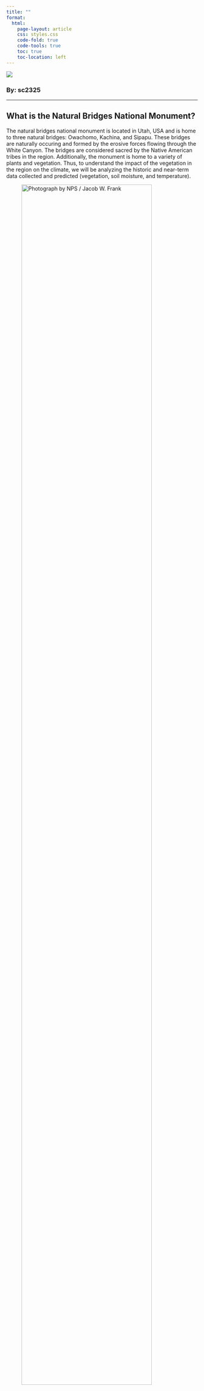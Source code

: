 ```yaml
---
title: ""
format:
  html:
    page-layout: article
    css: styles.css
    code-fold: true
    code-tools: true
    toc: true
    toc-location: left
---
```



:::{.column-screen-inset}
![](banner.png)
:::

### By: sc2325 {.subheader}

---


## What is the Natural Bridges National Monument? {.subheader}

The natural bridges national monument is located in Utah, USA and is home to three natural bridges: Owachomo, Kachina, and Sipapu. These bridges are naturally occuring and formed by the erosive forces flowing through the White Canyon. The bridges are considered sacred by the Native American tribes in the region. Additionally, the monument is home to a variety of plants and vegetation. Thus, to understand the impact of the vegetation in the region on the climate, we will be analyzing the historic and near-term data collected and predicted (vegetation, soil moisture, and temperature).

![Photograph by NPS / Jacob W. Frank](Night_sky_at_Owachomo_Bridge.jpg){width=90%}



## How have the Vegetation, Soil Moisture, and Temperature Changed Over Time? {.subheader}

To understand the relationship between vegetation, soil moisture, and temperature, we will first take a look at the historic data collected by [USGS](https://www.usgs.gov/) on these variables across time. 

<!-- IMPORTS AND THEME -->
```r
#| echo: false
#| warning: false

library(tidyverse)
library(janitor)
library(ggplot2)
library(leaflet)
library(dplyr)
library(plotly)
library(gganimate)
library(sf)
# library(ggspatial)
# library(mapview)

historic <- read.csv("data/NABR_historic.csv")
recent <- read.csv("data/nearterm_data_2020-2024.csv")

historic <- clean_names(historic)

historic <- historic %>%
  mutate(rcp = as.factor(rcp))%>%
  distinct()

recent <- clean_names(recent)

recent <- recent %>%
  mutate(rcp = as.factor(rcp))%>%
  distinct()

my_palette <- c("#EBE2CE", "#21121B", "#502419", "#AA2D17", "#D7702E", "#486340", "#9ED7CF", "#FAA62E")

my_theme <- theme_bw() +
  theme(
    panel.background = element_rect(fill = "#EBE2CE", color = NA),
    panel.grid.minor = element_blank(),
    panel.grid.major = element_line(color = "#DACEBE"), 
    panel.border = element_rect(color = "#EBE2CE", fill = NA, linewidth = 0.5),
    plot.background = element_rect(fill = "#EBE2CE", color = NA),
    plot.title = element_text(size = 18, face = "bold", hjust = 0.5, color = "#486340", family = "Courier New"),
    plot.subtitle = element_text(size = 14, face = "italic", hjust = 0.5, color = "#21121B", family = "Courier New"),
    plot.caption = element_text(size = 8, face = "italic", family = "Verdana", color = "#21121B"),
    axis.title = element_text(size = 10, family = "Verdana", color = "#21121B", face = "bold"),
    axis.text = element_text(size = 8, color = "#21121B"),  
    strip.text = element_text(face = "bold", size = rel(1.5), colour = "#EBE2CE"),
    strip.background = element_rect(fill = "#21121B", size = 1),
    legend.title = element_text(size = 10, face = "bold", family = "Verdana", color = "#21121B"),
    legend.key = element_rect(color = "#EBE2CE"),
    legend.background = element_rect(fill = "#EBE2CE"),
    legend.box.background = element_rect(color = "#EBE2CE"),
    legend.position = c(0.99, 0.99),  # Adjust as needed
    legend.justification = c(1, 1)
  ) 
```

::: {.panel-tabset}

## Vegetation 

```r
#| code-summary: "Vegetation Coverage"
#| warning: false


data <- historic %>%
  pivot_longer(cols = c("herb", "shrub", "treecanopy", "litter"), names_to = "vegetation", values_to = "veg_coverage") %>%
  group_by(year, vegetation) %>%
  summarize(avg_veg_coverage = mean(veg_coverage, na.rm = TRUE), .groups = 'drop')

# Define custom theming for Plotly and plotting
plotly_theme <- list(
  plot_bgcolor = "#EBE2CE",
  paper_bgcolor = "#EBE2CE",
  font = list(family = "Courier New", color = "#21121B"),
  title = list(size = 18, face = "bold", x = 0.5, y = 1, xanchor = "center", yanchor = "top", color = "#486340"),
  xaxis = list(
    title = list(text = "Year", font = list(size = 10, family = "Verdana", color = "#21121B", face = "bold")),
    tickfont = list(size = 8, color = "#21121B"),
    gridcolor = "#DACEBE",
    zerolinecolor = "#DACEBE"
  ),
  yaxis = list(
    title = list(text = "Average Percent of Vegetation Coverage (%)", font = list(size = 10, family = "Verdana", color = "#21121B", face = "bold")),
    tickfont = list(size = 8, color = "#21121B"),
    gridcolor = "#DACEBE",
    zerolinecolor = "#DACEBE",
    range = c(8, 18)
  ),
  legend = list(
    title = list(text = "Vegetation Type", font = list(size = 10, face = "bold", family = "Verdana", color = "#21121B")),
    orientation = "h",
    x = 0.5,
    xanchor = "center",
    y = 0.995,
    yanchor = "top",
    bgcolor = "#EBE2CE",
    bordercolor = "#EBE2CE"
  )
)

plot_ly(data, 
        x = ~year, 
        y = ~avg_veg_coverage, 
        color = ~vegetation, 
        colors = my_palette[4:7], 
        type = 'scatter', 
        mode = 'lines+markers',
        text = ~paste('Year:', year, '<br>Vegetation:', vegetation, '<br>Average Coverage:', round(avg_veg_coverage, 2), '%'),
        hoverinfo = 'text') %>%
  layout(
    title = list(text = "Vegetation Cover Over Time", font = plotly_theme$title),
    xaxis = plotly_theme$xaxis,
    yaxis = plotly_theme$yaxis,
    plot_bgcolor = plotly_theme$plot_bgcolor,
    paper_bgcolor = plotly_theme$paper_bgcolor,
    font = plotly_theme$font,
    legend = plotly_theme$legend
  )
```

## Soil Moisture 

```r
#| warning: false
#| code-summary: "Soil Moisture"

# Trying with pivot technique
data <- historic %>%
  pivot_longer(cols = c("vwc_spring_whole", "vwc_summer_whole", "vwc_fall_whole", "vwc_winter_whole"), names_to = "seasons", values_to = "vwc_vals") %>%
  mutate(seasons = case_when(
    seasons == "vwc_spring_whole" ~ "Spring",
    seasons == "vwc_summer_whole" ~ "Summer",
    seasons == "vwc_fall_whole" ~ "Fall",
    seasons == "vwc_winter_whole" ~ "Winter"
  )) %>%
  group_by(year, seasons) %>%
  summarize(avg_vwc = mean(vwc_vals, na.rm = TRUE), .groups = 'drop')

plotly_theme <- list(
  plot_bgcolor = "#EBE2CE",
  paper_bgcolor = "#EBE2CE",
  font = list(family = "Courier New", color = "#21121B"),
  title = list(size = 18, face = "bold", x = 0.5, y = 1, xanchor = "center", yanchor = "top", color = "#486340"),
  xaxis = list(
    title = list(text = "Year", font = list(size = 10, family = "Verdana", color = "#21121B", face = "bold")),
    tickfont = list(size = 8, color = "#21121B"),
    gridcolor = "#DACEBE",
    zerolinecolor = "#DACEBE"
  ),
  yaxis = list(
    title = list(text = "Average Median Volumetric Water (m3/m^3)", font = list(size = 10, family = "Verdana", color = "#21121B", face = "bold")),
    tickfont = list(size = 8, color = "#21121B"),
    gridcolor = "#DACEBE",
    zerolinecolor = "#DACEBE",
    range = c(0.06, 0.195)
  ),
  legend = list(
    title = list(text = "Seasons", font = list(size = 10, face = "bold", family = "Verdana", color = "#21121B")),
    orientation = "h",
    x = 0.5,
    xanchor = "center",
    y = 0.995,
    yanchor = "top",
    bgcolor = "#EBE2CE",
    bordercolor = "#EBE2CE"
  )
)

plot_ly(data, 
        x = ~year, 
        y = ~avg_vwc, 
        color = ~seasons, 
        colors = c("#C45D71", "#DEB350", "#672B13", "#8799AC"),
        type = 'scatter', 
        mode = 'lines+markers',
        text = ~paste('Year:', year, '<br>Average Median Volumetric Water in Spring:', round(avg_vwc, 2), '(m3/m^3)'),
        hoverinfo = 'text') %>%
  layout(
    title = list(text = "Volumetric Water Content of Soil by Season", font = plotly_theme$title),
    xaxis = plotly_theme$xaxis,
    yaxis = plotly_theme$yaxis,
    plot_bgcolor = plotly_theme$plot_bgcolor,
    paper_bgcolor = plotly_theme$paper_bgcolor,
    font = plotly_theme$font,
    legend = plotly_theme$legend
  )

```

## Temperature

```r

data <- historic %>%
  pivot_longer(cols = c("t_winter", "t_summer"), names_to = "seasons", values_to = "temp_vals") %>%
  mutate(seasons = case_when(
    seasons == "t_winter" ~ "Winter",
    seasons == "t_summer" ~ "Summer"
  )) %>%
  group_by(year, seasons) %>%
  summarize(avg_temp = mean(temp_vals, na.rm = TRUE), .groups = 'drop')

plotly_theme <- list(
  plot_bgcolor = "#EBE2CE",
  paper_bgcolor = "#EBE2CE",
  font = list(family = "Courier New", color = "#21121B"),
  title = list(size = 18, face = "bold", x = 0.5, y = 1, xanchor = "center", yanchor = "top", color = "#486340"),
  xaxis = list(
    title = list(text = "Year", font = list(size = 10, family = "Verdana", color = "#21121B", face = "bold")),
    tickfont = list(size = 8, color = "#21121B"),
    gridcolor = "#DACEBE",
    zerolinecolor = "#DACEBE"
  ),
  yaxis = list(
    title = list(text = "Average Temperature (C)", font = list(size = 10, family = "Verdana", color = "#21121B", face = "bold")),
    tickfont = list(size = 8, color = "#21121B"),
    gridcolor = "#DACEBE",
    zerolinecolor = "#DACEBE",
    range = c(-3, 27)
  ),
  legend = list(
    title = list(text = "Seasons", font = list(size = 10, face = "bold", family = "Verdana", color = "#21121B")),
    orientation = "h",
    x = 0.5,
    xanchor = "center",
    y = 0.995,
    yanchor = "top",
    bgcolor = "#EBE2CE",
    bordercolor = "#EBE2CE"
  )
)

plot_ly(data, 
        x = ~year, 
        y = ~avg_temp, 
        color = ~seasons, 
        colors = c("#C45D71", "#DEB350", "#672B13", "#8799AC"),
        type = 'scatter', 
        mode = 'lines+markers',
        text = ~paste('Year:', year, '<br>Average Temperature:', round(avg_temp, 2), '°C'),
        hoverinfo = 'text') %>%
  layout(
    title = list(text = "Temperature by Season over Time", font = plotly_theme$title),
    xaxis = plotly_theme$xaxis,
    yaxis = plotly_theme$yaxis,
    plot_bgcolor = plotly_theme$plot_bgcolor,
    paper_bgcolor = plotly_theme$paper_bgcolor,
    font = plotly_theme$font,
    legend = plotly_theme$legend
  )

```

:::

From the time series data we can deduce a few key points. The vegetation, broken up into the percent of tree canopy, shrug, litter (dead plants and matter), and herbaceous plant coverage, has remained relatively stable over time, with a seasonal pattern every 3 to 4 years. For the soil moisture, or volumetric water content (VWC), with the exception of the summer months, the water content throughout the years has heavily fluctuated, with the highest water content in the winter month. This is especially important since the water content in the winter is then stored and used when growing plants in the spring. Lastly, temperature has also remained relatively stable over time, with the highest temperatures in the summer months and the lowest in the winter months.

---

## What is the Historic Relationship between Vegetation, Soil Moisture, and Temperature? {.subheader} 

The USGS data collectors collected both historic data and predicted near-term data through various climate models. The predicted temperature and soil moisture for multiple seasons through vegetation coverage and some other external variables as the input. 

Thus, to better understand why these models were formed, let's take a closer look at the historic relationship between vegetation, soil moisture, and temperature.

```r
#| warning: false
#| code-summary: "Historic Relationship"

# Create a ggplot correlation matrix for all variables related to vegetation, soil moisture, and temperature

#Normalizing the data since they are different units of measurement
min_max_normalize <- function(x) {
  (x - min(x, na.rm = TRUE)) / (max(x, na.rm = TRUE) - min(x, na.rm = TRUE))
}

correlation_matrix <- historic %>%
  select(year, herb, shrub, treecanopy, litter, vwc_spring_whole,
  vwc_summer_whole, vwc_fall_whole, vwc_winter_whole, t_winter, t_summer) %>%
  group_by(year) %>%
  summarize(across(everything(), ~ mean(.x, na.rm = TRUE)), .groups = 'drop') %>%
  select(-year) %>%
  mutate(across(everything(), min_max_normalize)) %>% #Normalizing with min-max 
  cor() %>%
  as.data.frame() %>%
  rownames_to_column(var = "variable") %>%
  pivot_longer(cols = -variable, names_to = "variable2", values_to = "correlation") %>%
  filter(variable != variable2) %>%
  mutate(correlation = round(correlation, 2))

display_names <- c(
"herb" = "Herb",
"shrub" = "Shrub",
"treecanopy" = "Tree Canopy",
"litter" = "Litter",
"vwc_spring_whole" = "Spring VWC",
"vwc_summer_whole" = "Summer VWC",
"vwc_fall_whole" = "Fall VWC",
"vwc_winter_whole" = "Winter VWC",
"t_winter" = "Winter Temperature",
"t_summer" = "Summer Temperature"
)

ggplot(correlation_matrix, aes(x = variable, y = variable2, fill = correlation)) +
  geom_tile(color = "white") +
  scale_fill_gradient2(low = "#EBE2CE", high = "#AA2D17", mid = "white", midpoint = 0, limit = c(-1, 1), space = "Lab", name = "Correlation") +
  scale_x_discrete(labels = display_names) +
  scale_y_discrete(labels = display_names) +
  theme_minimal() + 
  theme(
    panel.background = element_rect(fill = "#EBE2CE", color = NA),
    panel.grid.minor = element_blank(),
    panel.grid.major = element_line(color = "#DACEBE"), 
    panel.border = element_rect(color = "#EBE2CE", fill = NA, linewidth = 0.5),
    plot.background = element_rect(fill = "#EBE2CE", color = NA),
    plot.title = element_text(size = 18, face = "bold", hjust = 0.5, color = "#486340", family = "Courier New"),
    plot.subtitle = element_text(size = 14, face = "italic", hjust = 0.5, color = "#21121B", family = "Courier New"),
    plot.caption = element_text(size = 8, face = "italic", family = "Verdana", color = "#21121B"),
    axis.title = element_text(),
    axis.text.x = element_text(size = 10, angle = 45, hjust = 1, color = "#21121B", family = "Verdana"),  # Rotate x-axis text
    axis.text.y = element_text(size = 10, color = "#21121B", family = "Verdana"), 
    strip.text = element_text(face = "bold", size = rel(1.5), colour = "#EBE2CE"),
    strip.background = element_rect(fill = "#21121B", size = 1),
    legend.title = element_text(size = 10, face = "bold", family = "Verdana", color = "#21121B"),
    legend.key = element_rect(color = "#EBE2CE"),
    legend.background = element_rect(fill = "#EBE2CE"),
    legend.box.background = element_rect(color = "#EBE2CE")
  ) + 
  labs(
    title = "Correlation of Vegetation,\n Soil Moisture, and Temperature",
    x = "",
    y = "",
    caption = "*VWC = Volumetric Water Content\nThe values in the correlation matrix were normalized using min-max prior to plotting."
  )

```

From this correlation plot, we can note that vegetation does not seem to be strongly correlated with either soil moisture or temperature. However, we can note a few exceptions. Tree canopy coverage is correlated with summer temperatures and fall volumetric water content seems to be slightly correlated with winter temperatures. Thus, from an initial glance, it's difficult to say whether vegetation was a good predictor for climate models.

Thus to understand the climate models of this area better, we will be analyzing the near-term data collected and predicted by the USGS for the years 2020-2024.

---

## Future Projections: What are the Models Predicting? {.subheader}

As previously mentioned, the models predicted temperature and soil moisture for multiple seasons through vegetation coverage and some other external variables as the input.

Specifically, the models predicted two RCP scenarios (4.5 and 8.5). A 4.5 RCP scenario is a moderate scenario where greenhouse gasses are emitted at a slower rate than present day. An 8.5 RCP scenario is a high scenario where greenhouse gasses are to be emitted at present day’s pace or quicker.

Thus to understand the predictive models, we'll take a look at the predicted temperatures for both summer and winter months in both RCP scenarios over multiple models.

::: {.panel-tabset}

## Summer Avg Temperature

```r
#| warning: false
#| code-summary: "Future Projections - Summer Temperature"

scenario_names <- data.frame(
  scenario = c("sc22", "sc23", "sc24", "sc25", "sc26", "sc27", "sc28", "sc29", "sc30", "sc31", 
               "sc32", "sc33", "sc34", "sc35", "sc36", "sc37", "sc38", "sc39", "sc40", "sc41", 
               "sc42", "sc43", "sc44", "sc45", "sc46", "sc47", "sc48", "sc49", "sc50", "sc51", 
               "sc52", "sc53", "sc54", "sc55", "sc56", "sc57", "sc58", "sc59", "sc60", "sc61")
)

# Using the data description, I will be extracting the model name 
extract_model_name <- function(scenario_code) {
  switch(scenario_code,
         "sc22" = "bcc-csm1-1",
         "sc23" = "bcc-csm1-1-m",
         "sc24" = "BNU-ESM",
         "sc25" = "CanESM2",
         "sc26" = "CCSM4",
         "sc27" = "CNRM-CM5",
         "sc28" = "CSIRO-Mk3-6-0",
         "sc29" = "GFDL-ESM2G",
         "sc30" = "GFDL-ESM2M",
         "sc31" = "HadGEM2-CC365",
         "sc32" = "HadGEM2-ES365",
         "sc33" = "inmcm4",
         "sc34" = "IPSL-CM5A-LR",
         "sc35" = "IPSL-CM5A-MR",
         "sc36" = "IPSL-CM5B-LR",
         "sc37" = "MIROC-ESM",
         "sc38" = "MIROC-ESM-CHEM",
         "sc39" = "MIROC5",
         "sc40" = "MRI-CGCM3",
         "sc41" = "NorESM1-M",
         "sc42" = "bcc-csm1-1",
         "sc43" = "bcc-csm1-1-m",
         "sc44" = "BNU-ESM",
         "sc45" = "CanESM2",
         "sc46" = "CCSM4",
         "sc47" = "CNRM-CM5",
         "sc48" = "CSIRO-Mk3-6-0",
         "sc49" = "GFDL-ESM2G",
         "sc50" = "GFDL-ESM2M",
         "sc51" = "HadGEM2-CC365",
         "sc52" = "HadGEM2-ES365",
         "sc53" = "inmcm4",
         "sc54" = "IPSL-CM5A-LR",
         "sc55" = "IPSL-CM5A-MR",
         "sc56" = "IPSL-CM5B-LR",
         "sc57" = "MIROC-ESM",
         "sc58" = "MIROC-ESM-CHEM",
         "sc59" = "MIROC5",
         "sc60" = "MRI-CGCM3",
         "sc61" = "NorESM1-M")
}

extract_model_name <- function(scenario_code) {
  switch(scenario_code,
         "sc22" = "bcc-csm1-1",
         "sc23" = "bcc-csm1-1-m",
         "sc24" = "BNU-ESM",
         "sc25" = "CanESM2",
         "sc26" = "CCSM4",
         "sc27" = "CNRM-CM5",
         "sc28" = "CSIRO-Mk3-6-0",
         "sc29" = "GFDL-ESM2G",
         "sc30" = "GFDL-ESM2M",
         "sc31" = "HadGEM2-CC365",
         "sc32" = "HadGEM2-ES365",
         "sc33" = "inmcm4",
         "sc34" = "IPSL-CM5A-LR",
         "sc35" = "IPSL-CM5A-MR",
         "sc36" = "IPSL-CM5B-LR",
         "sc37" = "MIROC-ESM",
         "sc38" = "MIROC-ESM-CHEM",
         "sc39" = "MIROC5",
         "sc40" = "MRI-CGCM3",
         "sc41" = "NorESM1-M",
         "sc42" = "bcc-csm1-1",
         "sc43" = "bcc-csm1-1-m",
         "sc44" = "BNU-ESM",
         "sc45" = "CanESM2",
         "sc46" = "CCSM4",
         "sc47" = "CNRM-CM5",
         "sc48" = "CSIRO-Mk3-6-0",
         "sc49" = "GFDL-ESM2G",
         "sc50" = "GFDL-ESM2M",
         "sc51" = "HadGEM2-CC365",
         "sc52" = "HadGEM2-ES365",
         "sc53" = "inmcm4",
         "sc54" = "IPSL-CM5A-LR",
         "sc55" = "IPSL-CM5A-MR",
         "sc56" = "IPSL-CM5B-LR",
         "sc57" = "MIROC-ESM",
         "sc58" = "MIROC-ESM-CHEM",
         "sc59" = "MIROC5",
         "sc60" = "MRI-CGCM3",
         "sc61" = "NorESM1-M")
}

scenario_names$model <- sapply(scenario_names$scenario, extract_model_name)


#Merging scenario_names with recent data

recent <- recent %>% 
  left_join(scenario_names, by = "scenario")

# Create a population pyramid for average summer temp of each model

#Get avg from historic data to plot a comparison line 
avg_summer_temp_historic <- mean(historic$t_summer, na.rm = TRUE)

model_graph <- recent %>%
  group_by(rcp, model) %>%
  summarize(avg_temp = mean(t_summer, na.rm = TRUE), .groups = 'drop') %>%
  # arrange(desc(avg_temp)) %>%
  ggplot(aes(x = model, y = ifelse(rcp == "4.5", -avg_temp, avg_temp), fill = rcp)) +
  geom_bar(stat = "identity", position = "identity", width = 0.7) +
  geom_hline(yintercept= c(avg_summer_temp_historic, -avg_summer_temp_historic), linetype="dashed", color = "#0E3271") +
  geom_text(aes(x = Inf, y = avg_summer_temp_historic, label = "**"), vjust = 0.99, hjust = -0.5, color = "#0E3271", size = 8) +
  coord_flip() +
  scale_y_continuous(limits = c(-25,25), breaks = seq(-25,25, by = 5), labels = c('25', '20', '15', '10', '5', '0', '5', '10', '15', '20', '25')) +
  scale_fill_manual(values = c("#6D9461", "#6C1D0F"), labels=c('4.5', '8.5')) +
  labs(
    title = "Average Summer Temperature by Model",
    subtitle = "Split by RCP and Model Type",
    x = "Model Type",
    y = "Average Summer Temperature (°C)",
    fill = "RCP: ",
    caption = "*RCP = Representative Concentration Pathway\n**Historic Average Summer Temperature = 22.4 °C (noted by dashed line)"
  ) +
  my_theme + 
  theme(legend.position = "top", legend.direction = "horizontal", legend.justification = "center") 


model_graph
```

## Winter Avg Temperature

```r
#| warning: false
#| code-summary: "Future Projections - Winter Temperature"

avg_winter_temp_historic <- mean(historic$t_winter, na.rm = TRUE)

model_graph2 <- recent %>%
  group_by(rcp, model) %>%
  summarize(avg_temp = mean(t_winter, na.rm = TRUE), .groups = 'drop') %>%
  ggplot(aes(x = avg_temp, y = model, fill = rcp)) +
  geom_bar(stat = "identity", position = "identity", width = 0.7) +
  geom_vline(xintercept= avg_winter_temp_historic, linetype="dashed", color = "#0E3271") +
  facet_wrap(~rcp, ncol = 2) +
  geom_text(aes(x = avg_winter_temp_historic, y = "bcc-csm1-1", label = "**"), vjust = -0.25, hjust = 1, color = "#0E3271", size = 8) +
  scale_fill_manual(values = c("#6D9461", "#6C1D0F"), labels=c('4.5', '8.5')) +
  labs(
    title = "Average Winter Temperature by Model",
    subtitle = "Split by RCP and Model Type",
    x = "Average Winter Temperature (°C)",
    y = "Model Type",
    fill = "RCP: ",
    caption = "*RCP = Representative Concentration Pathway\n**Historic Average Winter Temperature = -0.14 °C (noted by dashed line)"
  ) +
  my_theme + 
  theme(
    legend.position = "top",
    legend.direction = "horizontal",
    legend.justification = "center",
    strip.text = element_text(size = 10),
    panel.spacing = unit(0.75, "cm")  
  )

model_graph2
```

:::

For the summer temperatures, using a population pyramid visualization, we see an approximately symmetrical distribution between the RCP scenarios. Additionally, compared to the historic average, we only see a slight increase in average temperature in both cases.

However, the winter temperature predictions are more interesting. The 4.5 RCP scenario has a few models predicting at or above historic averages. The 8.5 RCP scenario, however, has a more skewed distribution, with all predictions being far greater than the historic average (by 2 to 3 degrees).

---

## What is the Effect of Vegetation on Future Winter Temperatures? {.subheader}

Now that we've seen that winter seems to be the season most affected by the RCP future scenarios, let's take a closer look at the effect of vegetation on winter temperatures taking into account the location. 

Through map views, we can see the effect of vegetation coverage (denoted by the size of the markers) on the average winter temperatures (denoted by the color of the markers) for each location within the Natural Bridges National Monument.

*Click the filter on the top right to view by year.*

::: {.panel-tabset}

## Tree Canopy Coverage

```r
#| warning: false
#| code-summary: "Tree Canopy Coverage"

vegetation_on_temp <- recent %>%
  group_by(year, lat, long) %>%
  summarize(
    avg_summer = mean(t_summer, na.rm = TRUE),
    avg_winter = mean(t_winter, na.rm = TRUE),
    avg_herb = mean(herb, na.rm = TRUE),
    avg_shrub = mean(shrub, na.rm = TRUE),
    avg_treecanopy = mean(treecanopy, na.rm = TRUE),
    avg_litter = mean(litter, na.rm = TRUE)
  ) %>%
  ungroup()

# glimpse(vegetation_on_temp)

write.csv(vegetation_on_temp, "data/loc_data.csv")

#Public token for Mapbox
mapbox_token <- "pk.eyJ1Ijoic2NoaW50aGFrIiwiYSI6ImNsd2ZubWpjczF0ZHkyanJzN3RiYW5kaTcifQ.3BLkd8s7pF8pXXaO3BXvyA" 

#Custom color scale for temperature
custom_colorscale <- list(
  c(0, "rgb(232, 220, 197)"),  # Cream color
  c(1, "rgb(14, 50, 113)")        # blue color
)


overall_min_temp <- min(vegetation_on_temp$avg_winter, na.rm = TRUE)
overall_max_temp <- max(vegetation_on_temp$avg_winter, na.rm = TRUE)

# Adding dropdown menu to select year
years <- unique(vegetation_on_temp$year)

# Initialize the plotly figure
fig <- plot_ly() %>%
  layout(
    mapbox = list(
      accesstoken = mapbox_token,
      style = "outdoors",
      zoom = 11.5,
      center = list(lat = mean(vegetation_on_temp$lat) - 0.005, lon = mean(vegetation_on_temp$long))
    ),
    paper_bgcolor = "#EBE2CE",
    title = list(text = "Effect of Tree Canopy Coverage on Average Winter Temperatures", 
    font = list(size = 18, face = "bold", x = 0.5, y = 1, xanchor = "center", yanchor = "top", color = "#486340")),
    yaxis = list(title = list(text = "Temperature (°C)", font = list(size = 10, family = "Verdana", color = "#21121B", face = "bold"))),
    updatemenus = list(
      list(
        buttons = lapply(years, function(y) {
          list(
            method = "restyle",
            args = list("transforms[0].value", y),
            label = as.character(y)
          )
        }),
        direction = "down",
        x = 1.15,
        xanchor = "left",
        y = 1.1,
        yanchor = "top",
        showactive = TRUE,
        active = 0
      )
    )
  )

# Add traces for each year with transforms
for (y in years) {
  year_data <- vegetation_on_temp %>% filter(year == y)
  
  fig <- fig %>%
    add_trace(
      data = year_data,
      lat = ~lat, lon = ~long,
      type = 'scattermapbox',
      mode = 'markers',
      text = ~paste(
        "<br><b>Latitude:</b>", lat,
        "<br><b>Longitude:</b>", long,
        "<br><b>Average Tree Canopy Coverage:</b>", avg_treecanopy, '%',
        "<br><b>Average Winter Temperature:</b>", avg_winter, '°C'
      ),
      hoverinfo = 'text',
      marker = list(size = ~avg_treecanopy, 
                    color = ~avg_winter, 
                    colorscale = custom_colorscale,
                    showscale = TRUE,
                    cmin = overall_min_temp,
                    cmax = overall_max_temp,
                    colorbar = list(title = "Temp(°C)")),
      transforms = list(
        list(
          type = 'filter',
          target = ~year,
          operation = '=',
          value = y
        )
      ),
      showlegend = FALSE,
      name = as.character(y) 
    )
}

fig

```

## Shrub Coverage

```r
#| warning: false
#| code-summary: "Shrub Coverage"

# Initialize the plotly figure
fig <- plot_ly() %>%
  layout(
    mapbox = list(
      accesstoken = mapbox_token,
      style = "outdoors",
      zoom = 11.5,
      center = list(lat = mean(vegetation_on_temp$lat) - 0.005, lon = mean(vegetation_on_temp$long))
    ),
    paper_bgcolor = "#EBE2CE",
    title = list(text = "Effect of Shrub Coverage on Average Winter Temperatures", 
    font = list(size = 18, face = "bold", x = 0.5, y = 1, xanchor = "center", yanchor = "top", color = "#486340")),
    yaxis = list(title = list(text = "Temperature (°C)", font = list(size = 10, family = "Verdana", color = "#21121B", face = "bold"))),
    updatemenus = list(
      list(
        buttons = lapply(years, function(y) {
          list(
            method = "restyle",
            args = list("transforms[0].value", y),
            label = as.character(y)
          )
        }),
        direction = "down",
        x = 1.15,
        xanchor = "left",
        y = 1.1,
        yanchor = "top",
        showactive = TRUE,
        active = 0
      )
    )
  )

# Add traces for each year with transforms
for (y in years) {
  year_data <- vegetation_on_temp %>% filter(year == y)
  
  fig <- fig %>%
    add_trace(
      data = year_data,
      lat = ~lat, lon = ~long,
      type = 'scattermapbox',
      mode = 'markers',
      text = ~paste(
        "<br><b>Latitude:</b>", lat,
        "<br><b>Longitude:</b>", long,
        "<br><b>Average Shrub Coverage:</b>", avg_shrub, '%',
        "<br><b>Average Winter Temperature:</b>", avg_winter, '°C'
      ),
      hoverinfo = 'text',
      marker = list(size = ~avg_shrub, 
                    color = ~avg_winter, 
                    colorscale = custom_colorscale,
                    showscale = TRUE,
                    cmin = overall_min_temp,
                    cmax = overall_max_temp,
                    colorbar = list(title = "Temp(°C)")),
      transforms = list(
        list(
          type = 'filter',
          target = ~year,
          operation = '=',
          value = y
        )
      ),
      showlegend = FALSE,
      name = as.character(y) 
    )
}

fig


```

## Herb Coverage

```r
#| warning: false
#| code-summary: "Herb Coverage"

# Initialize the plotly figure
fig <- plot_ly() %>%
  layout(
    mapbox = list(
      accesstoken = mapbox_token,
      style = "outdoors",
      zoom = 11.5,
      center = list(lat = mean(vegetation_on_temp$lat) - 0.005, lon = mean(vegetation_on_temp$long))
    ),
    paper_bgcolor = "#EBE2CE",
    title = list(text = "Effect of Herbatious Vegetation Coverage on Average Winter Temperatures", 
    font = list(size = 18, face = "bold", x = 0.5, y = 1, xanchor = "center", yanchor = "top", color = "#486340")),
    yaxis = list(title = list(text = "Temperature (°C)", font = list(size = 10, family = "Verdana", color = "#21121B", face = "bold"))),
    updatemenus = list(
      list(
        buttons = lapply(years, function(y) {
          list(
            method = "restyle",
            args = list("transforms[0].value", y),
            label = as.character(y)
          )
        }),
        direction = "down",
        x = 1.15,
        xanchor = "left",
        y = 1.1,
        yanchor = "top",
        showactive = TRUE,
        active = 0
      )
    )
  )

# Add traces for each year with transforms
for (y in years) {
  year_data <- vegetation_on_temp %>% filter(year == y)
  
  fig <- fig %>%
    add_trace(
      data = year_data,
      lat = ~lat, lon = ~long,
      type = 'scattermapbox',
      mode = 'markers',
      text = ~paste(
        "<br><b>Latitude:</b>", lat,
        "<br><b>Longitude:</b>", long,
        "<br><b>Average Herb Coverage:</b>", avg_herb, '%',
        "<br><b>Average Winter Temperature:</b>", avg_winter, '°C'
      ),
      hoverinfo = 'text',
      marker = list(size = ~avg_herb, 
                    color = ~avg_winter, 
                    colorscale = custom_colorscale,
                    showscale = TRUE,
                    cmin = overall_min_temp,
                    cmax = overall_max_temp,
                    colorbar = list(title = "Temp(°C)")),
      transforms = list(
        list(
          type = 'filter',
          target = ~year,
          operation = '=',
          value = y
        )
      ),
      showlegend = FALSE,
      name = as.character(y) 
    )
}

fig


```

## Litter Coverage

```r
#| warning: false
#| code-summary: "Litter Coverage"

# Initialize the plotly figure
fig <- plot_ly() %>%
  layout(
    mapbox = list(
      accesstoken = mapbox_token,
      style = "outdoors",
      zoom = 11.5,
      center = list(lat = mean(vegetation_on_temp$lat) - 0.005, lon = mean(vegetation_on_temp$long))
    ),
    paper_bgcolor = "#EBE2CE",
    title = list(text = "Effect of Litter Coverage on Average Winter Temperatures", 
    font = list(size = 18, face = "bold", x = 0.5, y = 1, xanchor = "center", yanchor = "top", color = "#486340")),
    yaxis = list(title = list(text = "Temperature (°C)", font = list(size = 10, family = "Verdana", color = "#21121B", face = "bold"))),
    updatemenus = list(
      list(
        buttons = lapply(years, function(y) {
          list(
            method = "restyle",
            args = list("transforms[0].value", y),
            label = as.character(y)
          )
        }),
        direction = "down",
        x = 1.15,
        xanchor = "left",
        y = 1.1,
        yanchor = "top",
        showactive = TRUE,
        active = 0
      )
    )
  )

# Add traces for each year with transforms
for (y in years) {
  year_data <- vegetation_on_temp %>% filter(year == y)
  
  fig <- fig %>%
    add_trace(
      data = year_data,
      lat = ~lat, lon = ~long,
      type = 'scattermapbox',
      mode = 'markers',
      text = ~paste(
        "<br><b>Latitude:</b>", lat,
        "<br><b>Longitude:</b>", long,
        "<br><b>Average Litter Coverage:</b>", avg_litter, '%',
        "<br><b>Average Winter Temperature:</b>", avg_winter, '°C'
      ),
      hoverinfo = 'text',
      marker = list(size = ~avg_litter, 
                    color = ~avg_winter, 
                    colorscale = custom_colorscale,
                    showscale = TRUE,
                    cmin = overall_min_temp,
                    cmax = overall_max_temp,
                    colorbar = list(title = "Temp(°C)")),
      transforms = list(
        list(
          type = 'filter',
          target = ~year,
          operation = '=',
          value = y
        )
      ),
      showlegend = FALSE,
      name = as.character(y) 
    )
}

fig


```

:::

From the map views, we can see that the effect of vegetation coverage on winter temperatures is not as clear as we would have hoped. While we see varying coverage of vegetation across the park, larger coverage is not necessarily correlated with higher or lower temperatures. It seems that lower temperatures are more common in the north eastern region of the park, while higher temperatures are more common elsewhere.

---

## What is the Effect of Vegetation on Future Soil Moisture in Winter? {.subheader}

Now that we've seen the effect of vegetation on winter temperatures, let's take a closer look at the effect of vegetation on winter soil moisture, a key factor to determining growth in the spring and summer months. 

*Click the filter on the top right to view by year.*

::: {.panel-tabset}

## Tree Canopy Coverage
```r
#| warning: false
#| code-summary: "Tree Canopy Coverage"

vegetation_on_soil <- recent %>%
  group_by(year, lat, long) %>%
  summarize(
    avg_vwc_winter = mean(vwc_winter_whole, na.rm = TRUE),
    avg_herb = mean(herb, na.rm = TRUE),
    avg_shrub = mean(shrub, na.rm = TRUE),
    avg_treecanopy = mean(treecanopy, na.rm = TRUE),
    avg_litter = mean(litter, na.rm = TRUE)
  ) %>%
  ungroup()

#Custom color scale for temperature
custom_colorscale <- list(
  c(0, "rgb(232, 220, 197)"),  # Cream color
  c(1, "rgb(112, 90, 137)")        # purple color
)


overall_min_temp <- min(vegetation_on_soil$avg_vwc_winter, na.rm = TRUE)
overall_max_temp <- max(vegetation_on_soil$avg_vwc_winter, na.rm = TRUE)

# Adding dropdown menu to select year
years <- unique(vegetation_on_soil$year)

# Initialize the plotly figure
fig <- plot_ly() %>%
  layout(
    mapbox = list(
      accesstoken = mapbox_token,
      style = "outdoors",
      zoom = 11.5,
      center = list(lat = mean(vegetation_on_soil$lat) - 0.005, lon = mean(vegetation_on_soil$long))
    ),
    paper_bgcolor = "#EBE2CE",
    title = list(text = "Effect of Tree Canopy Coverage on \nAverage Winter Volumetric Water Content", 
    font = list(size = 18, face = "bold", x = 0.5, y = 1, xanchor = "center", yanchor = "top", color = "#486340")),
    yaxis = list(title = list(text = "Volumetric Water Content (m^3 / m^3)", font = list(size = 10, family = "Verdana", color = "#21121B", face = "bold"))),
    updatemenus = list(
      list(
        buttons = lapply(years, function(y) {
          list(
            method = "restyle",
            args = list("transforms[0].value", y),
            label = as.character(y)
          )
        }),
        direction = "down",
        x = 1.15,
        xanchor = "left",
        y = 1.1,
        yanchor = "top",
        showactive = TRUE,
        active = 0
      )
    )
  )

# Add traces for each year with transforms
for (y in years) {
  year_data <- vegetation_on_soil %>% filter(year == y)
  
  fig <- fig %>%
    add_trace(
      data = year_data,
      lat = ~lat, lon = ~long,
      type = 'scattermapbox',
      mode = 'markers',
      text = ~paste(
        "<br><b>Latitude:</b>", lat,
        "<br><b>Longitude:</b>", long,
        "<br><b>Average Tree Canopy Coverage:</b>", avg_treecanopy, '%',
        "<br><b>Average Volumetric Water Content:</b>", avg_vwc_winter, '(m^3/m^3)'
      ),
      hoverinfo = 'text',
      marker = list(size = ~avg_treecanopy, 
                    color = ~avg_vwc_winter, 
                    colorscale = custom_colorscale,
                    showscale = TRUE,
                    cmin = overall_min_temp,
                    cmax = overall_max_temp,
                    colorbar = list(title = "VWC(m^3/m^3)")),
      transforms = list(
        list(
          type = 'filter',
          target = ~year,
          operation = '=',
          value = y
        )
      ),
      showlegend = FALSE,
      name = as.character(y) 
    )
}

fig

```

## Shrub Coverage

```r
#| warning: false
#| code-summary: "Shrub Coverage"

# Initialize the plotly figure
# Initialize the plotly figure
fig <- plot_ly() %>%
  layout(
    mapbox = list(
      accesstoken = mapbox_token,
      style = "outdoors",
      zoom = 11.5,
      center = list(lat = mean(vegetation_on_soil$lat) - 0.005, lon = mean(vegetation_on_soil$long))
    ),
    paper_bgcolor = "#EBE2CE",
    title = list(text = "Effect of Shrub Coverage on \nAverage Winter Volumetric Water Content", 
    font = list(size = 18, face = "bold", x = 0.5, y = 1, xanchor = "center", yanchor = "top", color = "#486340")),
    yaxis = list(title = list(text = "Volumetric Water Content (m^3 / m^3)", font = list(size = 10, family = "Verdana", color = "#21121B", face = "bold"))),
    updatemenus = list(
      list(
        buttons = lapply(years, function(y) {
          list(
            method = "restyle",
            args = list("transforms[0].value", y),
            label = as.character(y)
          )
        }),
        direction = "down",
        x = 1.15,
        xanchor = "left",
        y = 1.1,
        yanchor = "top",
        showactive = TRUE,
        active = 0
      )
    )
  )

# Add traces for each year with transforms
for (y in years) {
  year_data <- vegetation_on_soil %>% filter(year == y)
  
  fig <- fig %>%
    add_trace(
      data = year_data,
      lat = ~lat, lon = ~long,
      type = 'scattermapbox',
      mode = 'markers',
      text = ~paste(
        "<br><b>Latitude:</b>", lat,
        "<br><b>Longitude:</b>", long,
        "<br><b>Average Shrub Coverage:</b>", avg_shrub, '%',
        "<br><b>Average Volumetric Water Content:</b>", avg_vwc_winter, '(m^3/m^3)'
      ),
      hoverinfo = 'text',
      marker = list(size = ~avg_shrub, 
                    color = ~avg_vwc_winter, 
                    colorscale = custom_colorscale,
                    showscale = TRUE,
                    cmin = overall_min_temp,
                    cmax = overall_max_temp,
                    colorbar = list(title = "VWC(m^3/m^3)")),
      transforms = list(
        list(
          type = 'filter',
          target = ~year,
          operation = '=',
          value = y
        )
      ),
      showlegend = FALSE,
      name = as.character(y) 
    )
}

fig
```

## Herb Coverage

```r
#| warning: false
#| code-summary: "Herb Coverage"

# Initialize the plotly figure
# Initialize the plotly figure
fig <- plot_ly() %>%
  layout(
    mapbox = list(
      accesstoken = mapbox_token,
      style = "outdoors",
      zoom = 11.5,
      center = list(lat = mean(vegetation_on_soil$lat) - 0.005, lon = mean(vegetation_on_soil$long))
    ),
    paper_bgcolor = "#EBE2CE",
    title = list(text = "Effect of Herb Coverage on \nAverage Winter Volumetric Water Content", 
    font = list(size = 18, face = "bold", x = 0.5, y = 1, xanchor = "center", yanchor = "top", color = "#486340")),
    yaxis = list(title = list(text = "Volumetric Water Content (m^3 / m^3)", font = list(size = 10, family = "Verdana", color = "#21121B", face = "bold"))),
    updatemenus = list(
      list(
        buttons = lapply(years, function(y) {
          list(
            method = "restyle",
            args = list("transforms[0].value", y),
            label = as.character(y)
          )
        }),
        direction = "down",
        x = 1.15,
        xanchor = "left",
        y = 1.1,
        yanchor = "top",
        showactive = TRUE,
        active = 0
      )
    )
  )

# Add traces for each year with transforms
for (y in years) {
  year_data <- vegetation_on_soil %>% filter(year == y)
  
  fig <- fig %>%
    add_trace(
      data = year_data,
      lat = ~lat, lon = ~long,
      type = 'scattermapbox',
      mode = 'markers',
      text = ~paste(
        "<br><b>Latitude:</b>", lat,
        "<br><b>Longitude:</b>", long,
        "<br><b>Average Herb Coverage:</b>", avg_herb, '%',
        "<br><b>Average Volumetric Water Content:</b>", avg_vwc_winter, '(m^3/m^3)'
      ),
      hoverinfo = 'text',
      marker = list(size = ~avg_herb, 
                    color = ~avg_vwc_winter, 
                    colorscale = custom_colorscale,
                    showscale = TRUE,
                    cmin = overall_min_temp,
                    cmax = overall_max_temp,
                    colorbar = list(title = "VWC(m^3/m^3)")),
      transforms = list(
        list(
          type = 'filter',
          target = ~year,
          operation = '=',
          value = y
        )
      ),
      showlegend = FALSE,
      name = as.character(y) 
    )
}

fig
```

## Litter Coverage

```r
#| warning: false
#| code-summary: "Litter Coverage"

# Initialize the plotly figure

fig <- plot_ly() %>%
  layout(
    mapbox = list(
      accesstoken = mapbox_token,
      style = "outdoors",
      zoom = 11.5,
      center = list(lat = mean(vegetation_on_soil$lat) - 0.005, lon = mean(vegetation_on_soil$long))
    ),
    paper_bgcolor = "#EBE2CE",
    title = list(text = "Effect of Litter Coverage on \nAverage Winter Volumetric Water Content", 
    font = list(size = 18, face = "bold", x = 0.5, y = 1, xanchor = "center", yanchor = "top", color = "#486340")),
    yaxis = list(title = list(text = "Volumetric Water Content (m^3 / m^3)", font = list(size = 10, family = "Verdana", color = "#21121B", face = "bold"))),
    updatemenus = list(
      list(
        buttons = lapply(years, function(y) {
          list(
            method = "restyle",
            args = list("transforms[0].value", y),
            label = as.character(y)
          )
        }),
        direction = "down",
        x = 1.15,
        xanchor = "left",
        y = 1.1,
        yanchor = "top",
        showactive = TRUE,
        active = 0
      )
    )
  )

# Add traces for each year with transforms
for (y in years) {
  year_data <- vegetation_on_soil %>% filter(year == y)
  
  fig <- fig %>%
    add_trace(
      data = year_data,
      lat = ~lat, lon = ~long,
      type = 'scattermapbox',
      mode = 'markers',
      text = ~paste(
        "<br><b>Latitude:</b>", lat,
        "<br><b>Longitude:</b>", long,
        "<br><b>Average Litter Coverage:</b>", avg_litter, '%',
        "<br><b>Average Volumetric Water Content:</b>", avg_vwc_winter, '(m^3/m^3)'
      ),
      hoverinfo = 'text',
      marker = list(size = ~avg_litter, 
                    color = ~avg_vwc_winter, 
                    colorscale = custom_colorscale,
                    showscale = TRUE,
                    cmin = overall_min_temp,
                    cmax = overall_max_temp,
                    colorbar = list(title = "VWC(m^3/m^3)")),
      transforms = list(
        list(
          type = 'filter',
          target = ~year,
          operation = '=',
          value = y
        )
      ),
      showlegend = FALSE,
      name = as.character(y) 
    )
}

fig
```

:::

These maps provide better context to the correlation issues we noticed earlier. Tree canopy coverage and litter seem to have a stronger correlation with soil moisture than shrub and herb coverage. While it's not very clear, the correlation between larger tree canopy and litter coverage with higher soil moisture levels is present. Again, we see the most coverage and most VWC in the northeast region of the park.

---

## Conclusions {.subheader} 

* 🌳 **Time Series Analysis**: Vegetation levels have stayed consistent in the area for years. However, the average summer and winter temperatures have been slightly increasing over the years. Soil moisture experiences seasonal fluctuations, with the highest levels in the winter months.


* 🌳 **Historic Relationship**: Vegetation did not appear to strongly correlate with the overall temperatures and VWC by seasons. Thus, we may see inconsistent patterns between the historic and near-term data.


* 🌳 **RCP Seasonal Effect**:The RCP scenarios show a slight increase in average summer temperatures, but a drastic increase in winter temperatures. This could be due to the increased greenhouse gas emissions in the 8.5 RCP scenario, however, it is clear that climate change, regardless of input variables, has a stronger effect on winter than summer temperatures.


* 🌳 **Vegetation and Winter Temperatures**: The effect of vegetation on winter temperatures is not as clear as we would have hoped. Lower temperatures are more common in the north eastern region of the park, while higher temperatures are more common elsewhere, but this is not also correlated with vegetation coverage.


* 🌳 **Vegetation and Soil Moisture**: The correlation between larger tree canopy and litter coverage with higher soil moisture levels is present. Again, we see the most coverage and most VWC in the northeast region of the park.


**Overall, our historic data shows that the park has been experiencing a seasonal fluctuation in vegetation coverage and soil moisture levels over the years. Temperatures seem to be ever so slightly increasing, however, the future projections show a drastic increase in winter temperatures. However, vegetation doesn't appear to have a direct effect on temperature or soil moisture levels across the historic or predicted years.**

**We are most likely seeing slightly greater soil moisture, lower winter temperatures, and larger vegetation coverage for tree canopies and litter within the northeast region of the park due to historical precedence of fertile ground, and not a consequence of vegetation reversing global warming projections. There is simply not enough proof or correlation based on the provided to say otherwise.**
